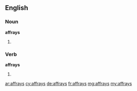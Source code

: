 ==English==
===Noun===
'''affrays'''
#{{plural of|[[affray]]}}

===Verb===
'''affrays'''
#{{third-person singular of|[[affray]]}}

[[ar:affrays]]
[[cy:affrays]]
[[de:affrays]]
[[fr:affrays]]
[[mg:affrays]]
[[my:affrays]]